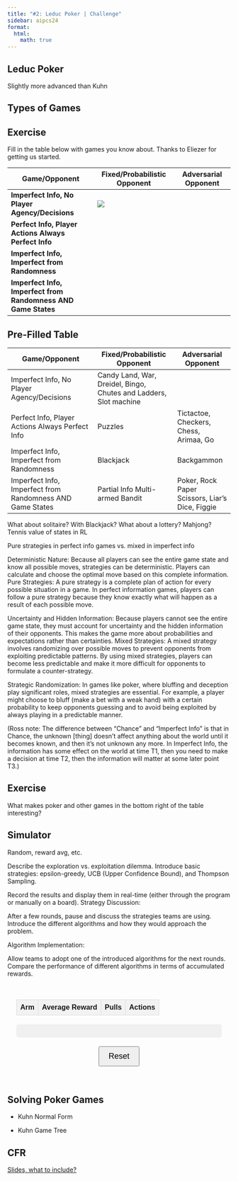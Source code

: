 ```yaml
---
title: "#2: Leduc Poker | Challenge"
sidebar: aipcs24
format:
  html:
    math: true
---
```

## Leduc Poker
Slightly more advanced than Kuhn

## Types of Games

:::{.callout-note  appearance="minimal"}
## Exercise
Fill in the table below with games you know about. Thanks to Eliezer for getting us started. 
:::

| Game/Opponent     | Fixed/Probabilistic Opponent | Adversarial Opponent | 
|------------|-----------|--------|
| **Imperfect Info, No Player Agency/Decisions**      | ![](assets/eliezer_snakes.jpg)          |
| **Perfect Info, Player Actions Always Perfect Info**     |  |
| **Imperfect Info, Imperfect from Randomness**     |   |
| **Imperfect Info, Imperfect from Randomness AND Game States**    |   |

:::{.callout-tip collapse="true"  appearance="minimal"}
## Pre-Filled Table

| Game/Opponent     | Fixed/Probabilistic Opponent | Adversarial Opponent | 
|------------|-----------|--------|
| Imperfect Info, No Player Agency/Decisions      | Candy Land, War, Dreidel, Bingo, Chutes and Ladders, Slot machine          |
| Perfect Info, Player Actions Always Perfect Info     | Puzzles  | Tictactoe, Checkers, Chess, Arimaa, Go |
| Imperfect Info, Imperfect from Randomness     | Blackjack   | Backgammon |
| Imperfect Info, Imperfect from Randomness AND Game States    | Partial Info Multi-armed Bandit   | Poker, Rock Paper Scissors, Liar’s Dice, Figgie |

:::

What about solitaire? With Blackjack?
What about a lottery? 
Mahjong?
Tennis value of states in RL 

Pure strategies in perfect info games vs. mixed in imperfect info

Deterministic Nature: Because all players can see the entire game state and know all possible moves, strategies can be deterministic. Players can calculate and choose the optimal move based on this complete information.
Pure Strategies: A pure strategy is a complete plan of action for every possible situation in a game. In perfect information games, players can follow a pure strategy because they know exactly what will happen as a result of each possible move.

Uncertainty and Hidden Information: Because players cannot see the entire game state, they must account for uncertainty and the hidden information of their opponents. This makes the game more about probabilities and expectations rather than certainties.
Mixed Strategies: A mixed strategy involves randomizing over possible moves to prevent opponents from exploiting predictable patterns. By using mixed strategies, players can become less predictable and make it more difficult for opponents to formulate a counter-strategy.

Strategic Randomization: In games like poker, where bluffing and deception play significant roles, mixed strategies are essential. For example, a player might choose to bluff (make a bet with a weak hand) with a certain probability to keep opponents guessing and to avoid being exploited by always playing in a predictable manner.

(Ross note: The difference between “Chance” and “Imperfect Info” is that in Chance, the unknown [thing] doesn’t affect anything about the world until it becomes known, and then it’s not unknown any more. In Imperfect Info, the information has some effect on the world at time T1, then you need to make a decision at time T2, then the information will matter at some later point T3.)

:::{.callout-note  appearance="minimal"}
## Exercise
What makes poker and other games in the bottom right of the table interesting? 

:::

## Simulator

Random, reward avg, etc. 

Describe the exploration vs. exploitation dilemma.
Introduce basic strategies: epsilon-greedy, UCB (Upper Confidence Bound), and Thompson Sampling.

Record the results and display them in real-time (either through the program or manually on a board).
Strategy Discussion:

After a few rounds, pause and discuss the strategies teams are using.
Introduce the different algorithms and how they would approach the problem.

Algorithm Implementation:

Allow teams to adopt one of the introduced algorithms for the next rounds.
Compare the performance of different algorithms in terms of accumulated rewards.

<div id="bandit-container">
  <table id="bandit-table">
    <thead>
      <tr>
        <th>Arm</th>
        <th>Average Reward</th>
        <th>Pulls</th>
        <th>Actions</th>
      </tr>
    </thead>
    <tbody id="arms-container">
    </tbody>
  </table>
  <div id="stats-container"></div>
  <button id="reset-button">Reset</button>
</div>
<!-- <div id="debug-output"></div> -->

<script>
document.addEventListener('DOMContentLoaded', (event) => {
  // const debug = (message) => {
  //   document.getElementById('debug-output').innerHTML += message + '<br>';
  // };

  // debug('Script started');

  const armsContainer = document.getElementById('arms-container');
  const statsContainer = document.getElementById('stats-container');
  const resetButton = document.getElementById('reset-button');

  function gaussianRandom(mean = 0, stdev = 1) {
    let u = 0, v = 0;
    while(u === 0) u = Math.random();
    while(v === 0) v = Math.random();
    let num = Math.sqrt( -2.0 * Math.log( u ) ) * Math.cos( 2.0 * Math.PI * v );
    return num * stdev + mean;
  }

  function createBandit(numArms) {
    return {
      arms: Array.from({length: numArms}, (_, i) => ({
        id: i + 1,
        q: gaussianRandom(0, 1),
        pulls: 0,
        totalReward: 0,
        averageReward: 0
      })),
      totalPulls: 0,
      totalReward: 0
    };
  }

  let bandit = createBandit(10);

  function pullArm(armId, times = 1) {
    const arm = bandit.arms[armId - 1];
    let totalReward = 0;
    const actualPulls = Math.min(times, 1000 - bandit.totalPulls);
    for (let i = 0; i < actualPulls; i++) {
      const reward = gaussianRandom(arm.q, 1);
      arm.pulls++;
      arm.totalReward += reward;
      totalReward += reward;
      bandit.totalPulls++;
      bandit.totalReward += reward;
    }
    arm.averageReward = arm.totalReward / arm.pulls;
    return totalReward;
  }

  function updateStats() {
    statsContainer.innerHTML = `
      <p>Total Pulls: ${bandit.totalPulls}</p>
      <p>Total Reward: ${bandit.totalReward.toFixed(2)}</p>
      <p>Average Reward per Pull: ${(bandit.totalReward / bandit.totalPulls || 0).toFixed(2)}</p>
    `;
  }

  function createArmRows() {
    armsContainer.innerHTML = '';
    bandit.arms.forEach(arm => {
      const row = document.createElement('tr');
      
      const armIdCell = document.createElement('td');
      armIdCell.textContent = `Arm ${arm.id}`;
      
      const avgRewardCell = document.createElement('td');
      avgRewardCell.id = `arm-avg-${arm.id}`;
      avgRewardCell.textContent = arm.averageReward.toFixed(2);
      
      const pullsCell = document.createElement('td');
      pullsCell.id = `arm-pulls-${arm.id}`;
      pullsCell.textContent = arm.pulls;
      
      const actionsCell = document.createElement('td');
      ['1', '10', '100', 'Max'].forEach(pullAmount => {
        const button = document.createElement('button');
        button.textContent = pullAmount;
        button.onclick = () => {
          const pulls = pullAmount === 'Max' ? 1000 : parseInt(pullAmount);
          const reward = pullArm(arm.id, pulls);
          updateStats();
          createArmRows();
          // debug(`Pulled arm ${arm.id} ${pulls} times, total reward: ${reward.toFixed(2)}`);
        };
        actionsCell.appendChild(button);
      });
      
      row.appendChild(armIdCell);
      row.appendChild(avgRewardCell);
      row.appendChild(pullsCell);
      row.appendChild(actionsCell);
      
      armsContainer.appendChild(row);
    });
    // debug('Arm rows updated');
  }

  function resetBandit() {
    bandit = createBandit(10);
    updateStats();
    createArmRows();
    // debug('Bandit reset');
  }

  resetButton.onclick = resetBandit;

  createArmRows();
  updateStats();
  // debug('Initial setup complete');
});
</script>

<style>
#bandit-container {
  font-family: Arial, sans-serif;
  width: 100%;
  padding: 20px;
  box-sizing: border-box;
}

#bandit-table {
  width: 100%;
  border-collapse: collapse;
  margin-bottom: 20px;
}

#bandit-table th, #bandit-table td {
  border: 1px solid #ddd;
  padding: 8px;
  text-align: left;
}

#bandit-table th {
  background-color: #f2f2f2;
}

#bandit-table button {
  margin-right: 5px;
}

#stats-container {
  background-color: #f0f0f0;
  padding: 15px;
  border-radius: 5px;
  margin-bottom: 20px;
}

#reset-button {
  display: block;
  margin: 0 auto;
  padding: 10px 20px;
  font-size: 18px;
}

/* #debug-output {
  margin-top: 20px;
  padding: 10px;
  background-color: #f0f0f0;
  border: 1px solid #ccc;
} */
</style>

## Solving Poker Games

- Kuhn Normal Form

- Kuhn Game Tree

## CFR  

[Slides, what to include?](https://docs.google.com/presentation/d/11S85i83OVb8SbPRAs9i3ygyXrv7e4SsUXxBloc04iHM/edit)

